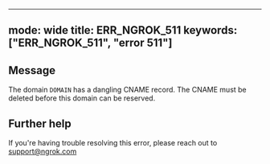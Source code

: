 
---
mode: wide
title: ERR_NGROK_511
keywords: ["ERR_NGROK_511", "error 511"]
---

## Message
The domain `DOMAIN` has a dangling CNAME record. The CNAME must be deleted before this domain can be reserved.




## Further help
If you're having trouble resolving this error, please reach out to [support@ngrok.com](mailto:support@ngrok.com?subject=Help%20with%20ERR_NGROK_511)

